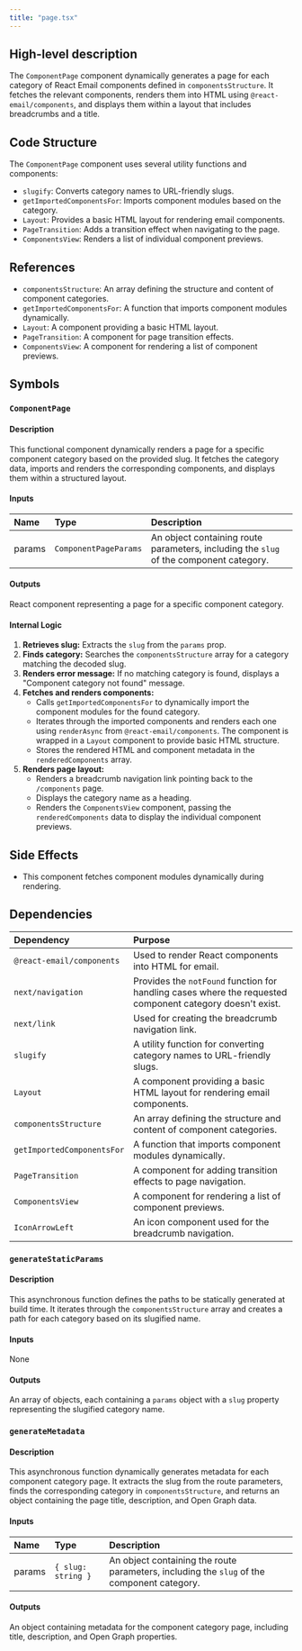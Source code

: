 ```yaml
---
title: "page.tsx"
---
```


## High-level description
The `ComponentPage` component dynamically generates a page for each category of React Email components defined in `componentsStructure`. It fetches the relevant components, renders them into HTML using `@react-email/components`, and displays them within a layout that includes breadcrumbs and a title.

## Code Structure
The `ComponentPage` component uses several utility functions and components:
- `slugify`: Converts category names to URL-friendly slugs.
- `getImportedComponentsFor`: Imports component modules based on the category.
- `Layout`: Provides a basic HTML layout for rendering email components.
- `PageTransition`: Adds a transition effect when navigating to the page.
- `ComponentsView`: Renders a list of individual component previews.

## References
- `componentsStructure`: An array defining the structure and content of component categories.
- `getImportedComponentsFor`: A function that imports component modules dynamically.
- `Layout`: A component providing a basic HTML layout.
- `PageTransition`: A component for page transition effects.
- `ComponentsView`: A component for rendering a list of component previews.

## Symbols

### `ComponentPage`
#### Description
This functional component dynamically renders a page for a specific component category based on the provided slug. It fetches the category data, imports and renders the corresponding components, and displays them within a structured layout.

#### Inputs
| Name | Type | Description |
|:-----|:-----|:------------|
| params | `ComponentPageParams` | An object containing route parameters, including the `slug` of the component category. |

#### Outputs
React component representing a page for a specific component category.

#### Internal Logic
1. **Retrieves slug:** Extracts the `slug` from the `params` prop.
2. **Finds category:** Searches the `componentsStructure` array for a category matching the decoded slug.
3. **Renders error message:** If no matching category is found, displays a "Component category not found" message.
4. **Fetches and renders components:**
   - Calls `getImportedComponentsFor` to dynamically import the component modules for the found category.
   - Iterates through the imported components and renders each one using `renderAsync` from `@react-email/components`. The component is wrapped in a `Layout` component to provide basic HTML structure.
   - Stores the rendered HTML and component metadata in the `renderedComponents` array.
5. **Renders page layout:**
   - Renders a breadcrumb navigation link pointing back to the `/components` page.
   - Displays the category name as a heading.
   - Renders the `ComponentsView` component, passing the `renderedComponents` data to display the individual component previews.

## Side Effects
- This component fetches component modules dynamically during rendering.

## Dependencies
| Dependency | Purpose |
|:-----------|:--------|
| `@react-email/components` | Used to render React components into HTML for email. |
| `next/navigation` | Provides the `notFound` function for handling cases where the requested component category doesn't exist. |
| `next/link` | Used for creating the breadcrumb navigation link. |
| `slugify` | A utility function for converting category names to URL-friendly slugs. |
| `Layout` | A component providing a basic HTML layout for rendering email components. |
| `componentsStructure` | An array defining the structure and content of component categories. |
| `getImportedComponentsFor` | A function that imports component modules dynamically. |
| `PageTransition` | A component for adding transition effects to page navigation. |
| `ComponentsView` | A component for rendering a list of component previews. |
| `IconArrowLeft` | An icon component used for the breadcrumb navigation. |

### `generateStaticParams`
#### Description
This asynchronous function defines the paths to be statically generated at build time. It iterates through the `componentsStructure` array and creates a path for each category based on its slugified name.

#### Inputs
None

#### Outputs
An array of objects, each containing a `params` object with a `slug` property representing the slugified category name.

### `generateMetadata`
#### Description
This asynchronous function dynamically generates metadata for each component category page. It extracts the slug from the route parameters, finds the corresponding category in `componentsStructure`, and returns an object containing the page title, description, and Open Graph data.

#### Inputs
| Name | Type | Description |
|:-----|:-----|:------------|
| params | `{ slug: string }` | An object containing the route parameters, including the `slug` of the component category. |

#### Outputs
An object containing metadata for the component category page, including title, description, and Open Graph properties.
